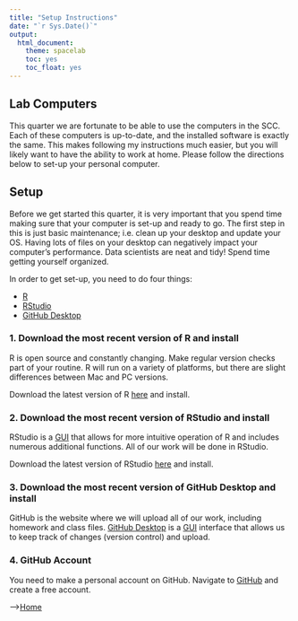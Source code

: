 ```yaml
---
title: "Setup Instructions"
date: "`r Sys.Date()`"
output:
  html_document:
    theme: spacelab
    toc: yes
    toc_float: yes
---
```


## Lab Computers  
This quarter we are fortunate to be able to use the computers in the SCC. Each of these computers is up-to-date, and the installed software is exactly the same. This makes following my instructions much easier, but you will likely want to have the ability to work at home. Please follow the directions below to set-up your personal computer.  

## Setup  
Before we get started this quarter, it is very important that you spend time making sure that your computer is set-up and ready to go. The first step in this is just basic maintenance; i.e. clean up your desktop and update your OS. Having lots of files on your desktop can negatively impact your computer's performance. Data scientists are neat and tidy! Spend time getting yourself organized.  

In order to get set-up, you need to do four things:  

+ [R](https://www.r-project.org/)  
+ [RStudio](https://posit.co/)  
+ [GitHub Desktop](https://desktop.github.com/)

### 1. Download the most recent version of R and install
R is open source and constantly changing. Make regular version checks part of your routine. R will run on a variety of platforms, but there are slight differences between Mac and PC versions.  

Download the latest version of R [here](https://ftp.osuosl.org/pub/cran/) and install.  

### 2. Download the most recent version of RStudio and install
RStudio is a [GUI](https://www.computerhope.com/jargon/g/gui.htm) that allows for more intuitive operation of R and includes numerous additional functions. All of our work will be done in RStudio.  

Download the latest version of RStudio [here](https://posit.co/) and install.  

### 3. Download the most recent version of GitHub Desktop and install  
GitHub is the website where we will upload all of our work, including homework and class files. [GitHub Desktop](https://desktop.github.com/) is a [GUI](https://www.computerhope.com/jargon/g/gui.htm) interface that allows us to keep track of changes (version control) and upload.  

### 4. GitHub Account
You need to make a personal account on GitHub. Navigate to [GitHub](http://www.github.com) and create a free account.  

-->[Home](https://jmledford3115.github.io/datascibiol/)  